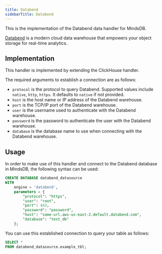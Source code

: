 ```yaml
---
title: Databend
sidebarTitle: Databend
---
```


This is the implementation of the Databend data handler for MindsDB.

[Databend](https://databend.rs/) is a modern cloud data warehouse that empowers your object storage for real-time analytics.

## Implementation

This handler is implemented by extending the ClickHouse handler.

The required arguments to establish a connection are as follows:

* `protocol` is the protocol to query Databend. Supported values include `native`, `http`, `https`. It defaults to `native` if not provided.
* `host` is the host name or IP address of the Databend warehouse.
* `port` is the TCP/IP port of the Databend warehouse.
* `user` is the username used to authenticate with the Databend warehouse.
* `password` is the password to authenticate the user with the Databend warehouse.
* `database` is the database name to use when connecting with the Databend warehouse.

## Usage

In order to make use of this handler and connect to the Databend database in MindsDB, the following syntax can be used:

```sql
CREATE DATABASE databend_datasource
WITH
    engine = 'databend',
    parameters = {
        "protocol": "https",
        "user": "root",
        "port": 443,
        "password": "password",
        "host": "some-url.aws-us-east-2.default.databend.com",
        "database": "test_db"
    };
```

You can use this established connection to query your table as follows:

```sql
SELECT *
FROM databend_datasource.example_tbl;
```
